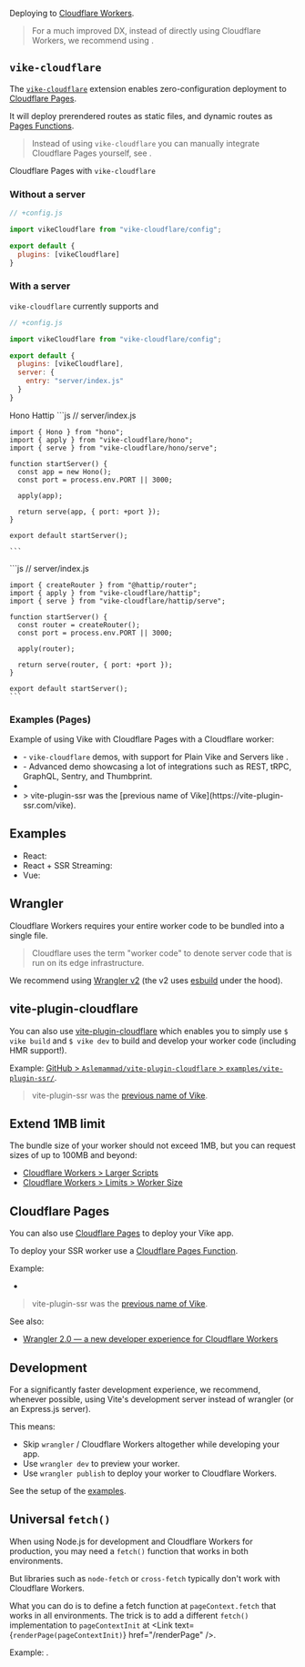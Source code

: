 
Deploying to [Cloudflare Workers](https://workers.cloudflare.com).

> For a much improved DX, instead of directly using Cloudflare Workers, we recommend using <Link href="#vike-cloudflare" />.

## `vike-cloudflare`

The [`vike-cloudflare`](https://github.com/vikejs/vike-cloudflare) extension enables zero-configuration deployment to [Cloudflare Pages](https://pages.cloudflare.com).

It will deploy prerendered routes as static files, and dynamic routes as [Pages Functions](https://developers.cloudflare.com/pages/functions/advanced-mode/).

> Instead of using `vike-cloudflare` you can manually integrate Cloudflare Pages yourself, see <Link href="/cloudflare#cloudflare-pages" doNotInferSectionTitle={true} />.

<UseBati>Cloudflare Pages with `vike-cloudflare`</UseBati>

### Without a server

```js
// +config.js

import vikeCloudflare from "vike-cloudflare/config";

export default {
  plugins: [vikeCloudflare]
}
```

### With a server

`vike-cloudflare` currently supports <Link href="/hono" /> and <Link href="/hattip" />

```js
// +config.js

import vikeCloudflare from "vike-cloudflare/config";

export default {
  plugins: [vikeCloudflare],
  server: {
    entry: "server/index.js"
  }
}
```

<Tabs>
  <TabList>
    <Tab>Hono</Tab>
    <Tab>Hattip</Tab>
  </TabList>

  <TabPanel>
    ```js
    // server/index.js

    import { Hono } from "hono";
    import { apply } from "vike-cloudflare/hono";
    import { serve } from "vike-cloudflare/hono/serve";

    function startServer() {
      const app = new Hono();
      const port = process.env.PORT || 3000;

      apply(app);

      return serve(app, { port: +port });
    }

    export default startServer();

    ```
  </TabPanel>
  <TabPanel>
    ```js
    // server/index.js

    import { createRouter } from "@hattip/router";
    import { apply } from "vike-cloudflare/hattip";
    import { serve } from "vike-cloudflare/hattip/serve";

    function startServer() {
      const router = createRouter();
      const port = process.env.PORT || 3000;

      apply(router);

      return serve(router, { port: +port });
    }

    export default startServer();
    ```
  </TabPanel>
</Tabs>

### Examples (Pages)

Example of using Vike with Cloudflare Pages with a Cloudflare worker:
 - <Example timestamp="2024.06" repo="vikejs/vike-cloudflare" /> - `vike-cloudflare` demos, with support for Plain Vike and Servers like <Link href="/hono" />.
 - <Example timestamp="2024.01" repo="travis-r6s/vike-cf-pages" /> - Advanced demo showcasing a lot of integrations such as REST, tRPC, GraphQL, Sentry, and Thumbprint.
 - <Example timestamp="2024.01" repo="osseonews/vike-app-cfp" />
 - <Example timestamp="2022.04" repo="Immortalin/vite-plugin-ssr-cloudflare-pages-demo" />
   > vite-plugin-ssr was the [previous name of Vike](https://vite-plugin-ssr.com/vike).

## Examples

 - React: <RepoLink path='/examples/cloudflare-workers-react/' />
 - React + SSR Streaming: <RepoLink path='/examples/cloudflare-workers-react-full/' />
 - Vue: <RepoLink path='/examples/cloudflare-workers-vue/' />


## Wrangler

Cloudflare Workers requires your entire worker code to be bundled into a single file.

> Cloudflare uses the term "worker code" to denote server code that is run on its edge infrastructure.

We recommend using [Wrangler v2](https://github.com/cloudflare/wrangler2) (the v2 uses [esbuild](https://esbuild.github.io/) under the hood).


## vite-plugin-cloudflare

You can also use [vite-plugin-cloudflare](https://github.com/Aslemammad/vite-plugin-cloudflare) which enables you to simply use `$ vike build` and `$ vike dev` to build and develop your worker code (including HMR support!).

Example: [GitHub > `Aslemammad/vite-plugin-cloudflare` > `examples/vite-plugin-ssr/`](https://github.com/Aslemammad/vite-plugin-cloudflare/tree/main/examples/vite-plugin-ssr).

> vite-plugin-ssr was the [previous name of Vike](https://vite-plugin-ssr.com/vike).


## Extend 1MB limit

The bundle size of your worker should not exceed 1MB, but you can request sizes of up to 100MB and beyond:
 - [Cloudflare Workers > Larger Scripts](https://www.cloudflare.com/larger-scripts-on-workers-early-access/)
 - [Cloudflare Workers > Limits > Worker Size](https://developers.cloudflare.com/workers/platform/limits/#worker-size)


## Cloudflare Pages

You can also use [Cloudflare Pages](https://developers.cloudflare.com/pages/) to deploy your Vike app.

To deploy your SSR worker use a [Cloudflare Pages Function](https://developers.cloudflare.com/pages/platform/functions/).

Example:
  - <Example timestamp="2022.04" repo="Immortalin/vite-plugin-ssr-cloudflare-pages-demo" />
   > vite-plugin-ssr was the [previous name of Vike](https://vite-plugin-ssr.com/vike).

See also:
 - [Wrangler 2.0 — a new developer experience for Cloudflare Workers](https://blog.cloudflare.com/wrangler-v2-beta/)


## Development

For a significantly faster development experience, we recommend, whenever possible, using Vite's development server instead of wrangler (or an Express.js server).

This means:
 - Skip `wrangler` / Cloudflare Workers altogether while developing your app.
 - Use `wrangler dev` to preview your worker.
 - Use `wrangler publish` to deploy your worker to Cloudflare Workers.

See the setup of the [examples](#examples).


## Universal `fetch()`

When using Node.js for development and Cloudflare Workers for production, you may need a `fetch()` function that works in both environments.

But libraries such as `node-fetch` or `cross-fetch` typically don't work with Cloudflare Workers.

What you can do is to define a fetch function at `pageContext.fetch` that works in all environments.
The trick is to add a different `fetch()` implementation to `pageContextInit` at <Link text={<code>renderPage(pageContextInit)</code>} href="/renderPage" />.

Example: <RepoLink path='/examples/cloudflare-workers-react-full#universal-fetch' />.
